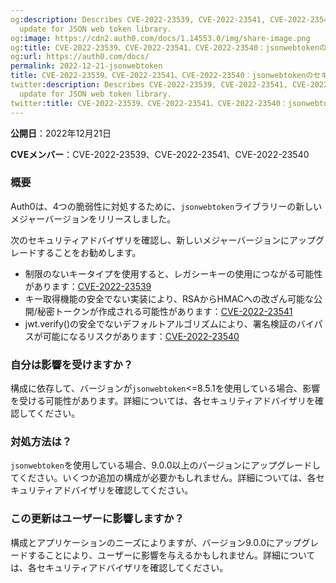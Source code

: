 ```yaml
---
og:description: Describes CVE-2022-23539, CVE-2022-23541, CVE-2022-23540 security
  update for JSON web token library.
og:image: https://cdn2.auth0.com/docs/1.14553.0/img/share-image.png
og:title: CVE-2022-23539、CVE-2022-23541、CVE-2022-23540：jsonwebtokenのセキュリティ更新
og:url: https://auth0.com/docs/
permalink: 2022-12-21-jsonwebtoken
title: CVE-2022-23539、CVE-2022-23541、CVE-2022-23540：jsonwebtokenのセキュリティ更新
twitter:description: Describes CVE-2022-23539, CVE-2022-23541, CVE-2022-23540 security
  update for JSON web token library.
twitter:title: CVE-2022-23539、CVE-2022-23541、CVE-2022-23540：jsonwebtokenのセキュリティ更新
---
```


**公開日**：2022年12月21日

**CVEメンバー**：CVE-2022-23539、CVE-2022-23541、CVE-2022-23540

### 概要

Auth0は、4つの脆弱性に対処するために、`jsonwebtoken`ライブラリーの新しいメジャーバージョンをリリースしました。

次のセキュリティアドバイザリを確認し、新しいメジャーバージョンにアップグレードすることをお勧めします。

* 制限のないキータイプを使用すると、レガシーキーの使用につながる可能性があります：[CVE-2022-23539](https://github.com/auth0/node-jsonwebtoken/security/advisories/GHSA-8cf7-32gw-wr33)
* キー取得機能の安全でない実装により、RSAからHMACへの改ざん可能な公開/秘密トークンが作成される可能性があります：[CVE-2022-23541](https://github.com/auth0/node-jsonwebtoken/security/advisories/GHSA-hjrf-2m68-5959)
* jwt.verify()の安全でないデフォルトアルゴリズムにより、署名検証のバイパスが可能になるリスクがあります：[CVE-2022-23540](https://github.com/auth0/node-jsonwebtoken/security/advisories/GHSA-qwph-4952-7xr6)

### 自分は影響を受けますか？

構成に依存して、バージョンが`jsonwebtoken`\<=8.5.1を使用している場合、影響を受ける可能性があります。詳細については、各セキュリティアドバイザリを確認してください。

### 対処方法は？

`jsonwebtoken`を使用している場合、9.0.0以上のバージョンにアップグレードしてください。いくつか追加の構成が必要かもしれません。詳細については、各セキュリティアドバイザリを確認してください。

### この更新はユーザーに影響しますか？

構成とアプリケーションのニーズによりますが、バージョン9.0.0にアップグレードすることにより、ユーザーに影響を与えるかもしれません。詳細については、各セキュリティアドバイザリを確認してください。